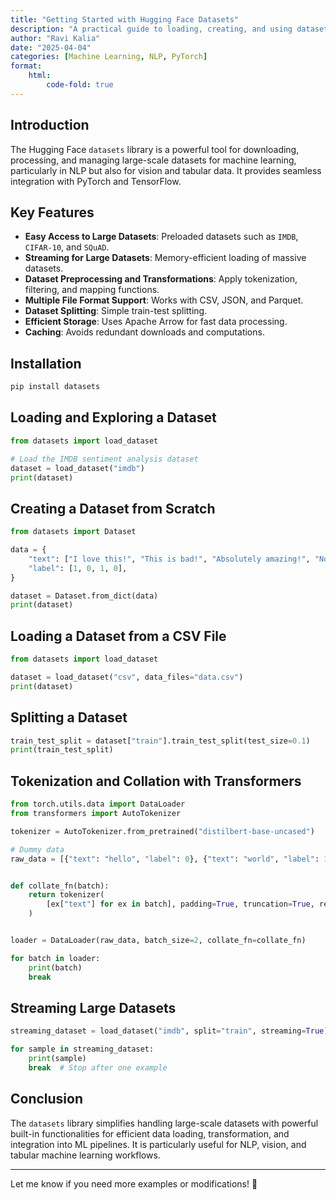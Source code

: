 ```yaml
---
title: "Getting Started with Hugging Face Datasets"
description: "A practical guide to loading, creating, and using datasets with the Hugging Face `datasets` library."
author: "Ravi Kalia"
date: "2025-04-04"
categories: [Machine Learning, NLP, PyTorch]
format:
    html:
        code-fold: true
---
```


## Introduction

The Hugging Face `datasets` library is a powerful tool for downloading, processing, and managing large-scale datasets for machine learning, particularly in NLP but also for vision and tabular data. It provides seamless integration with PyTorch and TensorFlow.

## Key Features

- **Easy Access to Large Datasets**: Preloaded datasets such as `IMDB`, `CIFAR-10`, and `SQuAD`.
- **Streaming for Large Datasets**: Memory-efficient loading of massive datasets.
- **Dataset Preprocessing and Transformations**: Apply tokenization, filtering, and mapping functions.
- **Multiple File Format Support**: Works with CSV, JSON, and Parquet.
- **Dataset Splitting**: Simple train-test splitting.
- **Efficient Storage**: Uses Apache Arrow for fast data processing.
- **Caching**: Avoids redundant downloads and computations.

## Installation

```bash
pip install datasets
```

## Loading and Exploring a Dataset

```python
from datasets import load_dataset

# Load the IMDB sentiment analysis dataset
dataset = load_dataset("imdb")
print(dataset)
```

## Creating a Dataset from Scratch

```python
from datasets import Dataset

data = {
    "text": ["I love this!", "This is bad!", "Absolutely amazing!", "Not good at all!"],
    "label": [1, 0, 1, 0],
}

dataset = Dataset.from_dict(data)
print(dataset)
```

## Loading a Dataset from a CSV File

```python
from datasets import load_dataset

dataset = load_dataset("csv", data_files="data.csv")
print(dataset)
```

## Splitting a Dataset

```python
train_test_split = dataset["train"].train_test_split(test_size=0.1)
print(train_test_split)
```



## Tokenization and Collation with Transformers

```python
from torch.utils.data import DataLoader
from transformers import AutoTokenizer

tokenizer = AutoTokenizer.from_pretrained("distilbert-base-uncased")

# Dummy data
raw_data = [{"text": "hello", "label": 0}, {"text": "world", "label": 1}]


def collate_fn(batch):
    return tokenizer(
        [ex["text"] for ex in batch], padding=True, truncation=True, return_tensors="pt"
    )


loader = DataLoader(raw_data, batch_size=2, collate_fn=collate_fn)

for batch in loader:
    print(batch)
    break
```

## Streaming Large Datasets

```python
streaming_dataset = load_dataset("imdb", split="train", streaming=True)

for sample in streaming_dataset:
    print(sample)
    break  # Stop after one example
```

## Conclusion

The `datasets` library simplifies handling large-scale datasets with powerful built-in functionalities for efficient data loading, transformation, and integration into ML pipelines. It is particularly useful for NLP, vision, and tabular machine learning workflows.

---

Let me know if you need more examples or modifications! 🚀
